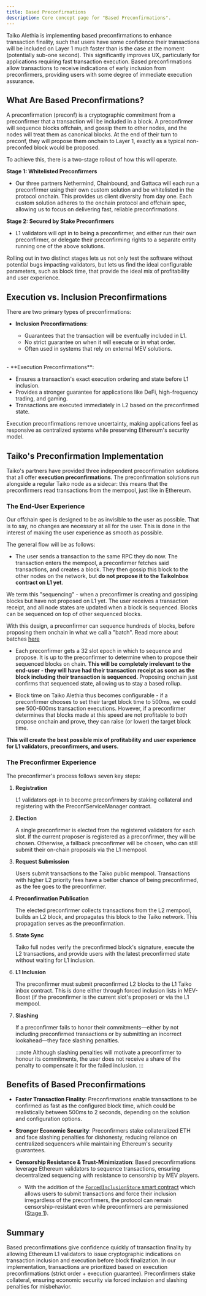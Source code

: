 ```yaml
---
title: Based Preconfirmations
description: Core concept page for "Based Preconfirmations".
---
```



Taiko Alethia is implementing based preconfirmations to enhance transaction finality, such that users have some confidence their transactions will be included on Layer 1 much faster than is the case at the moment (potentially sub-one second). This significantly improves UX, particularly for applications requiring fast transaction execution. Based preconfirmations allow transactions to receive indications of early inclusion from preconfirmers, providing users with some degree of immediate execution assurance.

## What Are Based Preconfirmations?

A preconfirmation (preconf) is a cryptographic commitment from a preconfirmer that a transaction will be included in a block. A preconfirmer will sequence blocks offchain, and gossip them to other nodes, and the nodes will treat them as canonical blocks. At the end of their turn to preconf, they will propose them onchain to Layer 1, exactly as a typical non-preconfed block would be proposed.

To achieve this, there is a two-stage rollout of how this will operate.

**Stage 1: Whitelisted Preconfirmers**

- Our three partners Nethermind, Chainbound, and Gattaca will each run a preconfirmer using their own custom solution and be whitelisted in the protocol onchain. This provides us client diversity from day one. Each custom solution adheres to the onchain protocol and offchain spec, allowing us to focus on delivering fast, reliable preconfirmations.

**Stage 2: Secured by Stake Preconfirmers**

- L1 validators will opt in to being a preconfirmer, and either run their own preconfirmer, or delegate their preconfirming rights to a separate entity running one of the above solutions.


Rolling out in two distinct stages lets us not only test the software without potential bugs impacting validators, but lets us find the ideal configurable parameters, such as block time, that provide the ideal mix of profitability and user experience.

## Execution vs. Inclusion Preconfirmations

There are two primary types of preconfirmations:

- **Inclusion Preconfirmations**:

  - Guarantees that the transaction will be eventually included in L1.
  - No strict guarantee on when it will execute or in what order.
  - Often used in systems that rely on external MEV solutions.
<br/>
- **Execution Preconfirmations**:

  - Ensures a transaction's exact execution ordering and state before L1 inclusion.
  - Provides a stronger guarantee for applications like DeFi, high-frequency trading, and gaming.
  - Transactions are executed immediately in L2 based on the preconfirmed state.

Execution preconfirmations remove uncertainty, making applications feel as responsive as centralized systems while preserving Ethereum's security model.

## Taiko's Preconfirmation Implementation

Taiko's partners have provided three independent preconfirmation solutions that all offer **execution preconfirmations**. The preconfirmation solutions run alongside a regular Taiko node as a sidecar: this means that the preconfirmers read transactions from the mempool, just like in Ethereum.

### The End-User Experience

Our offchain spec is designed to be as invisible to the user as possible. That is to say, no changes are necessary at all for the user. This is done in the interest of making the user experience as smooth as possible.

The general flow will be as follows:

- The user sends a transaction to the same RPC they do now. The transaction enters the mempool, a preconfirmer fetches said transactions, and creates a block. They then gossip this block to the other nodes on the network, but **do not propose it to the TaikoInbox contract on L1 yet**.

<Aside>
We term this "sequencing" - when a preconfirmer is creating and gossiping blocks but have not proposed on L1 yet. The user receives a transaction receipt, and all node states are updated when a block is sequenced. Blocks can be sequenced on top of other sequenced blocks.

With this design, a preconfirmer can sequence hundreds of blocks, before proposing them onchain in what we call a "batch". Read more about batches [here](/taiko-alethia-protocol/protocol-design/pacaya-fork-taiko-alethia/#batch-based-protocol)
</Aside>

- Each preconfirmer gets a 32 slot epoch in which to sequence and propose. It is up to the preconfirmer to determine when to propose their sequenced blocks on chain. **This will be completely irrelevant to the end-user - they will have had their transaction receipt as soon as the block including their transaction is sequenced.** Proposing onchain just confirms that sequenced state, allowing us to stay a based rollup.

- Block time on Taiko Alethia thus becomes configurable - if a preconfirmer chooses to set their target block time to 500ms, we could see 500-600ms transaction executions. However, if a preconfirmer determines that blocks made at this speed are not profitable to both propose onchain and prove, they can raise (or lower) the target block time.

**This will create the best possible mix of profitability and user experience for L1 validators, preconfirmers, and users.**

### The Preconfirmer Experience

The preconfirmer's process follows seven key steps:

1. **Registration**

    L1 validators opt-in to become preconfirmers by staking collateral and registering with the PreconfServiceManager contract.

2. **Election**

    A single preconfirmer is elected from the registered validators for each slot. If the current proposer is registered as a preconfirmer, they will be chosen. Otherwise, a fallback preconfirmer will be chosen, who can still submit their on-chain proposals via the L1 mempool.

3. **Request Submission**

    Users submit transactions to the Taiko public mempool. Transactions with higher L2 priority fees have a better chance of being preconfirmed, as the fee goes to the preconfirmer.

4. **Preconfirmation Publication**

    The elected preconfirmer collects transactions from the L2 mempool, builds an L2 block, and propagates this block to the Taiko network. This propagation serves as the preconfirmation.

5. **State Sync**

    Taiko full nodes verify the preconfirmed block's signature, execute the L2 transactions, and provide users with the latest preconfirmed state without waiting for L1 inclusion.

6. **L1 Inclusion**

    The preconfirmer must submit preconfirmed L2 blocks to the L1 Taiko inbox contract. This is done either through forced inclusion lists in MEV-Boost (if the preconfirmer is the current slot's proposer) or via the L1 mempool.

7. **Slashing**

    If a preconfirmer fails to honor their commitments—either by not including preconfirmed transactions or by submitting an incorrect lookahead—they face slashing penalties.
    
    :::note
    Although slashing penalties will motivate a preconfirmer to honour its commitments, the user does not receive a share of the penalty to compensate it for the failed inclusion.
    :::

## Benefits of Based Preconfirmations

- **Faster Transaction Finality**: Preconfirmations enable transactions to be confirmed as fast as the configured block time, which could be realistically between 500ms to 2 seconds, depending on the solution and configuration options.

- **Stronger Economic Security**: Preconfirmers stake collateralized ETH and face slashing penalties for dishonesty, reducing reliance on centralized sequencers while maintaining Ethereum's security guarantees.

- **Censorship Resistance & Trust-Minimization**: Based preconfirmations leverage Ethereum validators to sequence transactions, ensuring decentralized sequencing with resistance to censorship by MEV players.

  - With the addition of the [`ForcedInclusionStore` smart contract](https://github.com/taikoxyz/taiko-mono/blob/taiko-alethia-protocol-v2.3.0/packages/protocol/contracts/layer1/forced-inclusion/ForcedInclusionStore.sol) which allows users to submit transactions and force their inclusion irregardless of the preconfirmers, the protocol can remain censorship-resistant even while preconfirmers are permissioned ([Stage 1](/taiko-alethia-protocol/protocol-design/based-preconfirmation/#what-are-based-preconfirmations)).

## Summary

Based preconfirmations give confidence quickly of transaction finality by allowing Ethereum L1 validators to issue cryptographic indications on transaction inclusion and execution before block finalization. In our implementation, transactions are prioritized based on execution preconfirmations (strict order + execution guarantee). Preconfirmers stake collateral, ensuring economic security via forced inclusion and slashing penalties for misbehavior.
